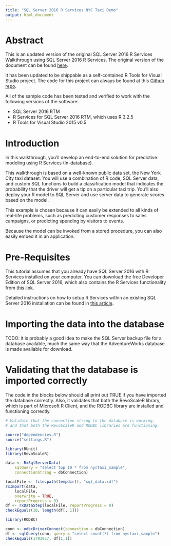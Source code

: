```yaml
---
title: "SQL Server 2016 R Services NYC Taxi Demo"
output: html_document
---
```


# Abstract 

This is an updated version of the original SQL Server 2016 R Services Walkthrough using 
SQL Server 2016 R Services. The original version of the document can be found 
[here](https://msdn.microsoft.com/en-us/library/mt612857.aspx).

It has been updated to be shippable as a self-contained R Tools for Visual Studio project.
The code for this project can always be found at this [Github repo](https://github.com/jflam/IgniteDemo).

All of the sample code has been tested and verified to work with the following versions
of the software:

* SQL Server 2016 RTM
* R Services for SQL Server 2016 RTM, which uses R 3.2.5 
* R Tools for Visual Studio 2015 v0.5

# Introduction

In this walkthrough, you'll develop an end-to-end solution for predictive modeling using 
R Services (In-database).

This walkthrough is based on a well-known public data set, the New York City taxi dataset. 
You will use a combination of R code, SQL Server data, and custom SQL functions to build 
a classification model that indicates the probability that the driver will get a tip on a 
particular taxi trip. You'll also deploy your R model to SQL Server and use server data to 
generate scores based on the model.

This example is chosen because it can easily be extended to all kinds of real-life problems, 
such as predicting customer responses to sales campaigns, or predicting spending by visitors 
to events.

Because the model can be invoked from a stored procedure, you can also easily embed it in 
an application.

# Pre-Requisites

This tutorial assumes that you already have SQL Server 2016 with R Services installed on
your computer. You can download the free Developer Edition of SQL Server 2016, which
also contains the R Services functionality from 
[this link](https://www.microsoft.com/en-us/cloud-platform/sql-server-editions-developers).

Detailed instructions on how to setup R Services within an existing SQL Server 2016 
installation can be found in [this article](https://msdn.microsoft.com/en-us/library/mt637136.aspx).

# Importing the data into the database

TODO: it is probably a good idea to make the SQL Server backup file for a database 
available, much the same way that the AdventureWorks database is made available for 
download.


# Validating that the database is imported correctly

The code in the blocks below should all print out TRUE if you have 
imported the database correctly. Also, it validates that both the
RevoScaleR library, which is part of Microsoft R Client, and the 
RODBC library are installed and functioning correctly.

```r

# Validate that the connection string to the database is working,
# and that both the RevoScaleR and RODBC libraries are functioning.

source("dependencies.R")
source("settings.R")

library(RUnit)
library(RevoScaleR)

data <- RxSqlServerData(
    sqlQuery = "select top 10 * from nyctaxi_sample",
    connectionString = dbConnection)

localFile <- file.path(tempdir(), "sql_data.xdf")
rxImport(data, 
    localFile, 
    overwrite = TRUE, 
	reportProgress = 0)
df <- rxDataStep(localFile, reportProgress = 0)
checkEquals(10, length(df[, 1]))

library(RODBC)

conn <- odbcDriverConnect(connection = dbConnection)
df <- sqlQuery(conn, query = "select count(*) from nyctaxi_sample")
checkEquals(1703957, df[1,1])
```

